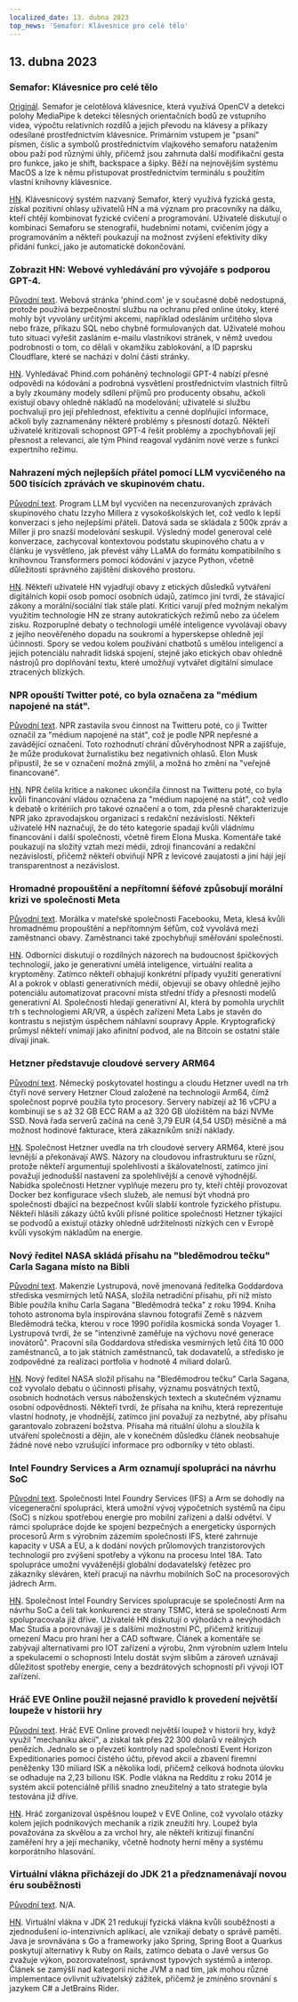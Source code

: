 ```yaml
---
localized_date: 13. dubna 2023
top_news: 'Semafor: Klávesnice pro celé tělo'
---
```




<CallToAction />

<Steps>

## 13. dubna 2023

### Semafor: Klávesnice pro celé tělo

[Originál](https://github.com/everythingishacked/Semaphore).
Semafor je celotělová klávesnice, která využívá OpenCV a detekci polohy MediaPipe k detekci tělesných orientačních bodů ze vstupního videa, výpočtu relativních rozdílů a jejich převodu na klávesy a příkazy odesílané prostřednictvím klávesnice. Primárním vstupem je "psaní" písmen, číslic a symbolů prostřednictvím vlajkového semaforu natažením obou paží pod různými úhly, přičemž jsou zahrnuta další modifikační gesta pro funkce, jako je shift, backspace a šipky. Běží na nejnovějším systému MacOS a lze k němu přistupovat prostřednictvím terminálu s použitím vlastní knihovny klávesnice.

[HN](http://news.ycombinator.com/item?id=35536550).
Klávesnicový systém nazvaný Semafor, který využívá fyzická gesta, získal pozitivní ohlasy uživatelů HN a má význam pro pracovníky na dálku, kteří chtějí kombinovat fyzické cvičení a programování. Uživatelé diskutují o kombinaci Semaforu se stenografií, hudebními notami, cvičením jógy a programováním a někteří poukazují na možnost zvýšení efektivity díky přidání funkcí, jako je automatické dokončování.

### Zobrazit HN: Webové vyhledávání pro vývojáře s podporou GPT-4.

[Původní text](https://www.phind.com).
Webová stránka 'phind.com' je v současné době nedostupná, protože používá bezpečnostní službu na ochranu před online útoky, které mohly být vyvolány určitými akcemi, například odesláním určitého slova nebo fráze, příkazu SQL nebo chybně formulovaných dat. Uživatelé mohou tuto situaci vyřešit zasláním e-mailu vlastníkovi stránek, v němž uvedou podrobnosti o tom, co dělali v okamžiku zablokování, a ID paprsku Cloudflare, které se nachází v dolní části stránky.

[HN](http://news.ycombinator.com/item?id=35543668).
Vyhledávač Phind.com poháněný technologií GPT-4 nabízí přesné odpovědi na kódování a podrobná vysvětlení prostřednictvím vlastních filtrů a byly zkoumány modely sdílení příjmů pro producenty obsahu, ačkoli existují obavy ohledně nákladů na modelování; uživatelé si službu pochvalují pro její přehlednost, efektivitu a cenné doplňující informace, ačkoli byly zaznamenány některé problémy s přesností dotazů. Někteří uživatelé kritizovali schopnost GPT-4 řešit problémy a zpochybňovali její přesnost a relevanci, ale tým Phind reagoval vydáním nové verze s funkcí expertního režimu.

### Nahrazení mých nejlepších přátel pomocí LLM vycvičeného na 500 tisících zprávách ve skupinovém chatu.

[Původní text](https://www.izzy.co/blogs/robo-boys.html).
Program LLM byl vycvičen na necenzurovaných zprávách skupinového chatu Izzyho Millera z vysokoškolských let, což vedlo k lepší konverzaci s jeho nejlepšími přáteli. Datová sada se skládala z 500k zpráv a Miller ji pro snazší modelování seskupil. Výsledný model generoval celé konverzace, zachycoval kontextovou podstatu skupinového chatu a v článku je vysvětleno, jak převést váhy LLaMA do formátu kompatibilního s knihovnou Transformers pomocí kódování v jazyce Python, včetně důležitosti správného zajištění diskového prostoru.

[HN](http://news.ycombinator.com/item?id=35540154).
Někteří uživatelé HN vyjadřují obavy z etických důsledků vytváření digitálních kopií osob pomocí osobních údajů, zatímco jiní tvrdí, že stávající zákony a morální/sociální tlak stále platí. Kritici varují před možným nekalým využitím technologie HN ze strany autokratických režimů nebo za účelem zisku. Rozporuplné debaty o technologii umělé inteligence vyvolávají obavy z jejího neověřeného dopadu na soukromí a hyperskepse ohledně její účinnosti. Spory se vedou kolem používání chatbotů s umělou inteligencí a jejich potenciálu nahradit lidská spojení, stejně jako etických obav ohledně nástrojů pro doplňování textu, které umožňují vytvářet digitální simulace ztracených blízkých.

### NPR opouští Twitter poté, co byla označena za "médium napojené na stát".

[Původní text](https://www.wbur.org/npr/1169269161/npr-leaves-twitter-government-funded-media-label).
NPR zastavila svou činnost na Twitteru poté, co ji Twitter označil za "médium napojené na stát", což je podle NPR nepřesné a zavádějící označení. Toto rozhodnutí chrání důvěryhodnost NPR a zajišťuje, že může produkovat žurnalistiku bez negativních ohlasů. Elon Musk připustil, že se v označení možná zmýlil, a možná ho změní na "veřejně financované".

[HN](http://news.ycombinator.com/item?id=35539280).
NPR čelila kritice a nakonec ukončila činnost na Twitteru poté, co byla kvůli financování vládou označena za "médium napojené na stát", což vedlo k debatě o kritériích pro takové označení a o tom, zda přesně charakterizuje NPR jako zpravodajskou organizaci s redakční nezávislostí. Někteří uživatelé HN naznačují, že do této kategorie spadají kvůli vládnímu financování i další společnosti, včetně firem Elona Muska. Komentáře také poukazují na složitý vztah mezi médii, zdroji financování a redakční nezávislostí, přičemž někteří obviňují NPR z levicové zaujatosti a jiní hájí její transparentnost a nezávislost.

### Hromadné propouštění a nepřítomní šéfové způsobují morální krizi ve společnosti Meta

[Původní text](https://www.nytimes.com/2023/04/12/technology/meta-layoffs-employees-management.html).
Morálka v mateřské společnosti Facebooku, Meta, klesá kvůli hromadnému propouštění a nepřítomným šéfům, což vyvolává mezi zaměstnanci obavy. Zaměstnanci také zpochybňují směřování společnosti.

[HN](http://news.ycombinator.com/item?id=35537813).
Odborníci diskutují o rozdílných názorech na budoucnost špičkových technologií, jako je generativní umělá inteligence, virtuální realita a kryptoměny. Zatímco někteří obhajují konkrétní případy využití generativní AI a pokrok v oblasti generativních médií, objevují se obavy ohledně jejího potenciálu automatizovat pracovní místa střední třídy a přesnosti modelů generativní AI. Společnosti hledají generativní AI, která by pomohla urychlit trh s technologiemi AR/VR, a úspěch zařízení Meta Labs je stavěn do kontrastu s nejistým úspěchem náhlavní soupravy Apple. Kryptografický průmysl někteří vnímají jako afinitní podvod, ale na Bitcoin se ostatní stále dívají jinak.

### Hetzner představuje cloudové servery ARM64

[Původní text](https://www.hetzner.com/press-release/arm64-cloud/).
Německý poskytovatel hostingu a cloudu Hetzner uvedl na trh čtyři nové servery Hetzner Cloud založené na technologii Arm64, čímž společnost poprvé použila tyto procesory. Servery nabízejí až 16 vCPU a kombinují se s až 32 GB ECC RAM a až 320 GB úložištěm na bázi NVMe SSD. Nová řada serverů začíná na ceně 3,79 EUR (4,54 USD) měsíčně a má možnost hodinové fakturace, která zákazníkům sníží náklady.

[HN](http://news.ycombinator.com/item?id=35540084).
Společnost Hetzner uvedla na trh cloudové servery ARM64, které jsou levnější a překonávají AWS. Názory na cloudovou infrastrukturu se různí, protože někteří argumentují spolehlivostí a škálovatelností, zatímco jiní považují jednodušší nastavení za spolehlivější a cenově výhodnější. Nabídka společnosti Hetzner vyplňuje mezeru pro ty, kteří chtějí provozovat Docker bez konfigurace všech služeb, ale nemusí být vhodná pro společnosti dbající na bezpečnost kvůli slabší kontrole fyzického přístupu. Někteří hlásili zákazy účtů kvůli přísné politice společnosti Hetzner týkající se podvodů a existují otázky ohledně udržitelnosti nízkých cen v Evropě kvůli vysokým nákladům na energie.

### Nový ředitel NASA skládá přísahu na "bleděmodrou tečku" Carla Sagana místo na Bibli

[Původní text](https://www.independent.co.uk/space/nasa-director-carl-sagan-oath-b2317698.html).
Makenzie Lystrupová, nově jmenovaná ředitelka Goddardova střediska vesmírných letů NASA, složila netradiční přísahu, při níž místo Bible použila knihu Carla Sagana "Bleděmodrá tečka" z roku 1994. Kniha tohoto astronoma byla inspirována slavnou fotografií Země s názvem Bleděmodrá tečka, kterou v roce 1990 pořídila kosmická sonda Voyager 1. Lystrupová tvrdí, že se "intenzivně zaměřuje na výchovu nové generace inovátorů". Pracovní síla Goddardova střediska vesmírných letů čítá 10 000 zaměstnanců, a to jak státních zaměstnanců, tak dodavatelů, a středisko je zodpovědné za realizaci portfolia v hodnotě 4 miliard dolarů.

[HN](http://news.ycombinator.com/item?id=35536612).
Nový ředitel NASA složil přísahu na "Bleděmodrou tečku" Carla Sagana, což vyvolalo debatu o účinnosti přísahy, významu posvátných textů, osobních hodnotách versus náboženských textech a skutečném významu osobní odpovědnosti. Někteří tvrdí, že přísaha na knihu, která reprezentuje vlastní hodnoty, je vhodnější, zatímco jiní považují za nezbytné, aby přísahu garantovalo zobrazení božstva. Přísaha má rituální úlohu a sloužila k utváření společnosti a dějin, ale v konečném důsledku článek neobsahuje žádné nové nebo vzrušující informace pro odborníky v této oblasti.

### Intel Foundry Services a Arm oznamují spolupráci na návrhu SoC

[Původní text](https://www.intel.com/content/www/us/en/newsroom/news/intel-foundry-arm-announce-multigeneration-collaboration-leading-edge-soc-design.html).
Společnosti Intel Foundry Services (IFS) a Arm se dohodly na vícegenerační spolupráci, která umožní vývoj výpočetních systémů na čipu (SoC) s nízkou spotřebou energie pro mobilní zařízení a další odvětví. V rámci spolupráce dojde ke spojení bezpečných a energeticky úsporných procesorů Arm s výrobním zázemím společnosti IFS, které zahrnuje kapacity v USA a EU, a k dodání nových průlomových tranzistorových technologií pro zvýšení spotřeby a výkonu na procesu Intel 18A. Tato spolupráce umožní vyváženější globální dodavatelský řetězec pro zákazníky sléváren, kteří pracují na návrhu mobilních SoC na procesorových jádrech Arm.

[HN](http://news.ycombinator.com/item?id=35539057).
Společnost Intel Foundry Services spolupracuje se společností Arm na návrhu SoC a čelí tak konkurenci ze strany TSMC, která se společností Arm spolupracovala již dříve. Uživatelé HN diskutují o výhodách a nevýhodách Mac Studia a porovnávají je s dalšími možnostmi PC, přičemž kritizují omezení Macu pro hraní her a CAD software. Článek a komentáře se zabývají alternativami pro IOT zařízení a výrobu, 2nm výrobním uzlem Intelu a spekulacemi o schopnosti Intelu dostát svým slibům a zároveň uznávají důležitost spotřeby energie, ceny a bezdrátových schopností při vývoji IOT zařízení.

### Hráč EVE Online použil nejasné pravidlo k provedení největší loupeže v historii hry

[Původní text](https://www.pcgamer.com/eve-online-player-uses-obscure-rule-to-pull-off-the-biggest-heist-in-the-games-history/).
Hráč EVE Online provedl největší loupež v historii hry, když využil "mechaniku akcií", a získal tak přes 22 300 dolarů v reálných penězích. Jednalo se o převzetí kontroly nad společností Event Horizon Expeditionaries pomocí čistého účtu, převod akcií a zbavení firemní peněženky 130 miliard ISK a několika lodí, přičemž celková hodnota úlovku se odhaduje na 2,23 bilionu ISK. Podle vlákna na Redditu z roku 2014 je systém akcií potenciálně příliš snadno zneužitelný a tato strategie byla testována již dříve.

[HN](http://news.ycombinator.com/item?id=35533711).
Hráč zorganizoval úspěšnou loupež v EVE Online, což vyvolalo otázky kolem jejích podnikových mechanik a rizik zneužití hry. Loupež byla považována za skvělou a za vrchol hry, ale někteří kritizují finanční zaměření hry a její mechaniky, včetně hodnoty herní měny a systému korporátního hlasování.

### Virtuální vlákna přicházejí do JDK 21 a předznamenávají novou éru souběžnosti

[Původní text](https://www.infoq.com/news/2023/04/virtual-threads-arrives-jdk21/).
N/A.

[HN](http://news.ycombinator.com/item?id=35535906).
Virtuální vlákna v JDK 21 redukují fyzická vlákna kvůli souběžnosti a zjednodušení io-intenzivních aplikací, ale vznikají debaty o správě paměti. Java je srovnávána s Go a frameworky jako Spring, Spring Boot a Quarkus poskytují alternativy k Ruby on Rails, zatímco debata o Javě versus Go zvažuje výkon, pozorovatelnost, správnost typových systémů a interop. Článek se zamýšlí nad kategorií niche JVM a nad tím, jak mohou různé implementace ovlivnit uživatelský zážitek, přičemž je zmíněno srovnání s jazykem C# a JetBrains Rider.

</Steps>

